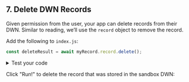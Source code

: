 ## 7. Delete DWN Records

Given permission from the user, your app can delete records from their DWN. Similar to reading, we’ll use the `record` object to remove the record.

Add the following to `index.js`:
```js
const deleteResult = await myRecord.record.delete();
```

<details>
<summary>Test your code</summary>
<p>
To see the status of the delete transaction, add the following to <code>index.js</code>:

```js
console.log('Delete result: ', deleteResult.status);
```

The output will resemble:

```js
Delete result: { code: 202, detail: 'Accepted' },
```

</p>
</details>

Click "Run!" to delete the record that was stored in the sandbox DWN:
